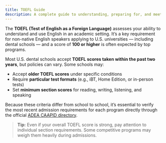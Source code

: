 ```yaml
---
title: TOEFL Guide
description: A complete guide to understanding, preparing for, and meeting TOEFL requirements for U.S. dental school admissions
---
```


The **TOEFL (Test of English as a Foreign Language)** assesses your ability to
understand and use English in an academic setting. It’s a key requirement for
non-native English speakers applying to U.S. universities — including dental
schools — and a score of **100 or higher** is often expected by top programs.

Most U.S. dental schools accept **TOEFL scores taken within the past two years**,
but policies can vary. Some schools may:

- Accept **older TOEFL scores** under specific conditions
- Require **particular test formats** (e.g., iBT, Home Edition, or in-person tests)
- Set **minimum section scores** for reading, writing, listening, and speaking

Because these criteria differ from school to school, it’s essential to verify
the most recent admission requirements for each program directly through the
official [ADEA CAAPID directory](https://programs.adea.org/CAAPID).

> **Tip:** Even if your overall TOEFL score is strong, pay attention to
> individual section requirements. Some competitive programs may weigh them
> heavily during admissions.
